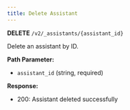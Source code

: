 ```yaml
---
title: Delete Assistant
---
```


**DELETE** `/v2/_assistants/{assistant_id}`

Delete an assistant by ID.

**Path Parameter:**
- `assistant_id` (string, required)

**Response:**
- 200: Assistant deleted successfully 